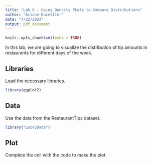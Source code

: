 ```yaml
---
title: "Lab 8 - Using Density PLots to Compare Distributions"
author: "Ariane Ducellier"
date: "7/22/2023"
output: pdf_document
---
```


```r
knitr::opts_chunk$set(echo = TRUE)
```

In this lab, we are going to visualize the distribution of tip amounts in restaurants for different days of the week.

## Libraries

Load the necessary libraries.

```r
library(ggplot2)
```

## Data

Use the data from the RestaurantTips dataset.

```r
library("Lock5Data")
```

## Plot

Complete the cell with the code to make the plot.

```r
```
